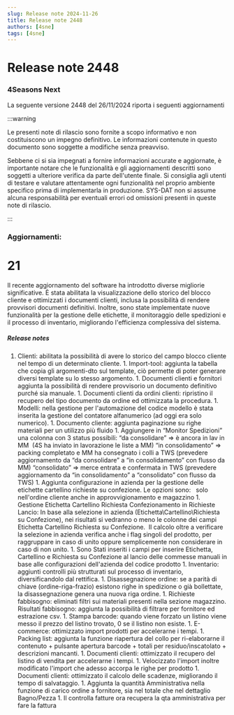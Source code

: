 ```yaml
---
slug: Release note 2024-11-26
title: Release note 2448
authors: [4sne]
tags: [4sne]
---
```


# Release note 2448

### 4Seasons Next

La seguente versione 2448 del 26/11/2024 riporta i seguenti aggiornamenti

:::warning

Le presenti note di rilascio sono fornite a scopo informativo e non costituiscono un impegno definitivo. Le informazioni contenute in questo documento sono soggette a modifiche senza preavviso.

Sebbene ci si sia impegnati a fornire informazioni accurate e aggiornate, è importante notare che le funzionalità e gli aggiornamenti descritti sono soggetti a ulteriore verifica da parte dell'utente finale.  Si consiglia agli utenti di testare e valutare attentamente ogni funzionalità nel proprio ambiente specifico prima di implementarla in produzione.
SYS-DAT non si assume alcuna responsabilità per eventuali errori od omissioni presenti in queste note di rilascio.

:::


<!-- truncate -->

### Aggiornamenti:        

#  21

Il recente aggiornamento del software ha introdotto diverse migliorie significative. È stata abilitata la visualizzazione dello storico del blocco cliente e ottimizzati i documenti clienti, inclusa la possibilità di rendere provvisori documenti definitivi. Inoltre, sono state implementate nuove funzionalità per la gestione delle etichette, il monitoraggio delle spedizioni e il processo di inventario, migliorando l'efficienza complessiva del sistema.


##### Release notes

1. Clienti: abilitata la possibilità di avere lo storico del campo blocco cliente nel tempo di un determinato cliente. 1. Import-tool: aggiunta la tabella che copia gli argomenti-dto sul template, ciò permette di poter generare diversi template su lo stesso argomento. 1. Documenti clienti e fornitori aggiunta la possibilità di rendere provvisorio un documento definitivo purché sia manuale. 1. Documenti clienti da ordini clienti: ripristino il recupero del tipo documento da ordine ed ottimizzata la procedura. 1. Modelli: nella gestione per l'automazione del codice modello è stata inserita la gestione del contatore alfanumerico (ad oggi era solo numerico). 1. Documento cliente: aggiunta paginazione su righe materiali per un utilizzo più fluido 1. Aggiungere in “Monitor
Spedizioni” una colonna con 3 status possibili:  “da consolidare” =&gt; è ancora
in lav in MM&nbsp; (4S ha inviato in
lavorazione le liste a MM) “in consolidamento” =&gt;
packing completato e MM ha consegnato i colli a TWS (prevedere aggiornamento da
“da consolidare” a “in consolidamento” con flusso da MM) “consolidato” =&gt; merce
entrata e confermata in TWS (prevedere aggiornamento da “in consolidamento” a
“consolidato” con flusso da TWS)    1. Aggiunta configurazione in azienda per la gestione delle etichette cartellino richieste su confezione. Le opzioni sono:&nbsp; &nbsp;solo nell'ordine cliente anche in approvvigionamento e magazzino   1. Gestione Etichetta Cartellino Richiesta Confezionamento in Richieste Lancio: In base alla selezione in azienda (Etichetta\Cartellino\Richiesta su Confezione), nei risultati si vedranno o meno le colonne dei campi Etichetta Cartellino Richiesta su Confezione.&nbsp; Il calcolo oltre a verificare la selezione in azienda verifica anche i flag singoli del prodotto, per raggruppare in caso di unito oppure semplicemente non considerare in caso di non unito. 1. Sono Stati inseriti i campi per inserire Etichetta, Cartellino e Richiesta su Confezione al lancio delle commesse manuali in base alle configurazioni dell'azienda del codice prodotto 1. Inventario: aggiunti controlli più strutturati sul processo di inventario, diversificandolo dal rettifica. 1. Disassegnazione ordine: se a parità di chiave (ordine-riga-frazio) esistono righe in spedizione o già bollettate, la disassegnazione genera una nuova riga ordine. 1. Richieste fabbisogno: eliminati filtri sui materiali presenti nella sezione magazzino. Risultati fabbisogno: aggiunta la possibilità di filtrare per fornitore ed estrazione csv. 1. Stampa barcode: quando viene forzato un listino viene messo il prezzo del listino trovato, 0 se il listino non esiste. 1. E-commerce: ottimizzato&nbsp;import prodotti per accelerarne i tempi. 1. Packing list: aggiunta la funzione riapertura del collo per ri-elaborarne il contenuto + pulsante apertura barcode + totali per residuo/inscatolato + descrizioni mancanti. 1. Documenti clienti: ottimizzato il recupero del listino di vendita per accelerarne i tempi. 1. Velocizzato l'import inoltre modificato l'import che adesso accorpa le righe per prodotto 1. Documenti clienti: ottimizzato il calcolo delle scadenze, migliorando il tempo di salvataggio. 1. Aggiunta la quantità Amministrativa nella funzione di carico ordine a fornitore, sia nel totale che nel dettaglio Bagno/Pezza 1. Il controlla fatture ora recupera la qta amministrativa per fare la fattura 
